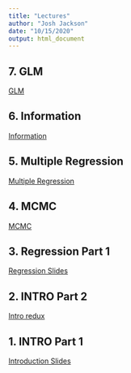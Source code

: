 ```yaml
---
title: "Lectures"
author: "Josh Jackson"
date: "10/15/2020"
output: html_document
---
```


## 7. GLM
[GLM](/Lectures/glm-7.html)

## 6. Information
[Information](/Lectures/info-6.html)

## 5. Multiple Regression
[Multiple Regression](/Lectures/MR-5.html)

## 4. MCMC
[MCMC](/Lectures/MCMC-4.html)

## 3. Regression Part 1
[Regression Slides](/Lectures/week-3.html)

## 2. INTRO Part 2
[Intro redux](/Lectures/week-2.html)

## 1. INTRO Part 1
[Introduction Slides](/Lectures/week1.html)







